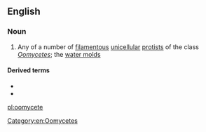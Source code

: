 ==English==

===Noun===
{{wikipedia}}
{{en-noun}}

# {{label|en|biology}} Any of a number of [[filamentous]] [[unicellular]] [[protist]]s of the class ''[[Oomycetes]]''; the [[water molds]]

====Derived terms====
* {{l|en|oomycetous}}
* {{l|en|oomycide}}

[[Category:en:Oomycetes]]

[[pl:oomycete]]